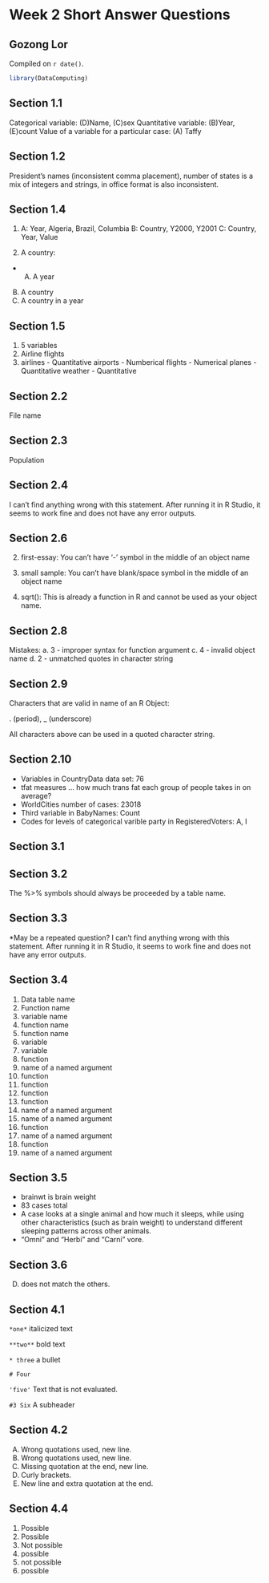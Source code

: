 # Week 2 Short Answer Questions

## Gozong Lor

<!-- leave this material as is -->
Compiled on `r date()`.

```r
library(DataComputing)
```
<!-- put your content after this line -->

## Section 1.1
Categorical variable: (D)Name, (C)sex
Quantitative variable: (B)Year, (E)count
Value of a variable for a particular case: (A) Taffy

## Section 1.2
President's names (inconsistent comma placement), number of states is a mix of integers and strings, in office format is also inconsistent.

## Section 1.4
1. A: Year, Algeria, Brazil, Columbia
B: Country, Y2000, Y2001
C: Country, Year, Value

2. A country: 
* (A) A year
(B) A country
(C) A country in a year

## Section 1.5
1. 5 variables
2. Airline flights 
3. airlines - Quantitative
airports - Numberical
flights - Numerical
planes - Quantitative
weather - Quantitative

## Section 2.2
File name

## Section 2.3
Population

## Section 2.4
I can't find anything wrong with this statement. After running it in R Studio, it seems to work fine and does not have any error outputs.

## Section 2.6
2. first-essay: You can't have '-' symbol in the middle of an object name

5. small sample: You can't have blank/space symbol in the middle of an object name

9. sqrt(): This is already a function in R and cannot be used as your object name.

## Section 2.8
Mistakes:
a. 3 - improper syntax for function argument
c. 4 - invalid object name
d. 2 - unmatched quotes in character string

## Section 2.9
Characters that are valid in name of an R Object: 

. (period), _ (underscore)

All characters above can be used in a quoted character string.

## Section 2.10
* Variables in CountryData data set: 76
* tfat measures ... how much trans fat each group of people takes in on average?
* WorldCities number of cases: 23018
* Third variable in BabyNames: Count
* Codes for levels of categorical varible party in RegisteredVoters: A, I

## Section 3.1

## Section 3.2
The %>% symbols should always be proceeded by a table name.

## Section 3.3
*May be a repeated question?
I can't find anything wrong with this statement. After running it in R Studio, it seems to work fine and does not have any error outputs.

## Section 3.4
1. Data table name
2. Function name
3. variable name
4. function name
5. function name
6. variable
7. variable
8. function
9. name of a named argument
10. function
11. function
12. function
13. function
14. name of a named argument
15. name of a named argument
16. function
17. name of a named argument
18. function
19. name of a named argument

## Section 3.5
* brainwt is brain weight
* 83 cases total
* A case looks at a single animal and how much it sleeps, while using other characteristics (such as brain weight) to understand different sleeping patterns across other animals.
* "Omni" and "Herbi" and "Carni" vore.

## Section 3.6
(D) does not match the others.

## Section 4.1
```*one*```
italicized text

```**two**```
bold text

```* three```
a bullet

```# Four ```

```'five'```
Text that is not evaluated.

```#3 Six```
A subheader

## Section 4.2
A) Wrong quotations used, new line.
B) Wrong quotations used, new line.
C) Missing quotation at the end, new line.
D) Curly brackets.
E) New line and extra quotation at the end.

## Section 4.4
1. Possible
2. Possible
3. Not possible
4. possible
5. not possible
6. possible

